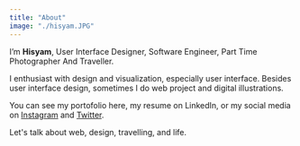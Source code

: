 ```yaml
---
title: "About"
image: "./hisyam.JPG"
---
```


  I’m <b>Hisyam</b>, User Interface Designer, Software Engineer, Part Time Photographer And Traveller.
  
  I enthusiast with design and visualization, especially user interface. Besides user interface design, sometimes I do web project and digital illustrations.
  
  You can see my portofolio here, my resume on LinkedIn, or my social media on <a href="https://instagram.com/hisyamk_" target="_blank" rel="nofollow noopener noreferrer" aria-label="External Link"><Underlining color={Theme.colors.tertiary} hoverColor={Theme.colors.secondary}>Instagram</Underlining></a> and <a href="https://twitter.com/hisyamk_" target="_blank" rel="nofollow noopener noreferrer" aria-label="External Link"><Underlining color={Theme.colors.tertiary} hoverColor={Theme.colors.secondary}>Twitter</Underlining></a>.
  
  Let's talk about web, design, travelling, and life.
